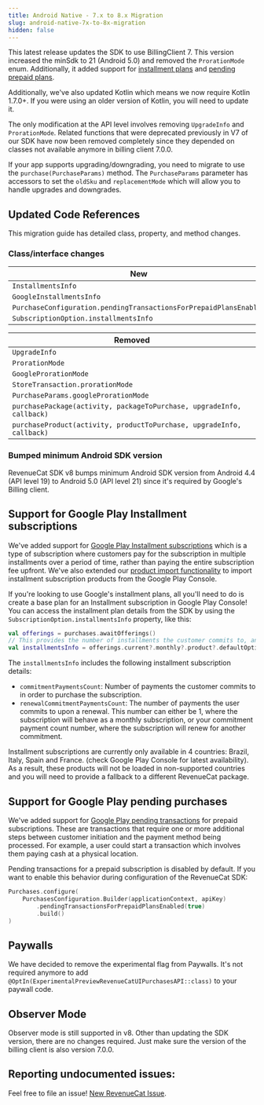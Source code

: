 ```yaml
---
title: Android Native - 7.x to 8.x Migration
slug: android-native-7x-to-8x-migration
hidden: false
---
```


This latest release updates the SDK to use BillingClient 7. This version increased the minSdk to 21 (Android 5.0) and removed the `ProrationMode` enum. Additionally, it added support for [installment plans](https://developer.android.com/google/play/billing/subscriptions#installments) and [pending prepaid plans](https://developer.android.com/google/play/billing/subscriptions#pending).

Additionally, we've also updated Kotlin which means we now require Kotlin 1.7.0+. If you were using an older version of Kotlin, you will need to update it.

The only modification at the API level involves removing `UpgradeInfo` and `ProrationMode`. Related functions that were deprecated previously in V7 of our SDK have now been removed completely since they depended on classes not available anymore in billing client 7.0.0.

If your app supports upgrading/downgrading, you need to migrate to use the `purchase(PurchaseParams)` method. The `PurchaseParams` parameter has accessors to set the `oldSku` and `replacementMode` which will allow you to handle upgrades and downgrades.

## Updated Code References

This migration guide has detailed class, property, and method changes.

### Class/interface changes

| New                                                               |
| ----------------------------------------------------------------- |
| `InstallmentsInfo`                                                |
| `GoogleInstallmentsInfo`                                          |
| `PurchaseConfiguration.pendingTransactionsForPrepaidPlansEnabled` |
| `SubscriptionOption.installmentsInfo`                             |

| Removed                                                               |
| --------------------------------------------------------------------- |
| `UpgradeInfo`                                                         |
| `ProrationMode`                                                       |
| `GoogleProrationMode`                                                 |
| `StoreTransaction.prorationMode`                                      |
| `PurchaseParams.googleProrationMode`                                  |
| `purchasePackage(activity, packageToPurchase, upgradeInfo, callback)` |
| `purchaseProduct(activity, productToPurchase, upgradeInfo, callback)` |

### Bumped minimum Android SDK version

RevenueCat SDK v8 bumps minimum Android SDK version from Android 4.4 (API level 19) to Android 5.0 (API level 21) since it's required by Google's Billing client.

## Support for Google Play Installment subscriptions

We've added support for [Google Play Installment subscriptions](https://rev.cat/googleplayinstallmentsubscriptions) which is a type of subscription where customers pay for the subscription in multiple installments over a period of time, rather than paying the entire subscription fee upfront. We've also extended our [product import functionality](/sdk-guides/android-native-5x-to-6x-migration#1-automatic-import) to import installment subscription products from the Google Play Console.

If you're looking to use Google's installment plans, all you'll need to do is create a base plan for an Installment subscription in Google Play Console! You can access the installment plan details from the SDK by using the `SubscriptionOption.installmentsInfo` property, like this:

```kotlin
val offerings = purchases.awaitOfferings()
// This provides the number of installments the customer commits to, and the number of installments the customer commits to upon a renewal.
val installmentsInfo = offerings.current?.monthly?.product?.defaultOption?.installmentsInfo
```

The `installmentsInfo` includes the following installment subscription details:

- `commitmentPaymentsCount`: Number of payments the customer commits to in order to purchase the subscription.
- `renewalCommitmentPaymentsCount`: The number of payments the user commits to upon a renewal. This number can either be 1, where the subscription will behave as a monthly subscription, or your commitment payment count number, where the subscription will renew for another commitment.

Installment subscriptions are currently only available in 4 countries: Brazil, Italy, Spain and France. (check Google Play Console for latest availability). As a result, these products will not be loaded in non-supported countries and you will need to provide a fallback to a different RevenueCat package.

## Support for Google Play pending purchases

We've added support for [Google Play pending transactions](https://rev.cat/googleplaypendingtransactions) for prepaid subscriptions. These are transactions that require one or more additional steps between customer initiation and the payment method being processed. For example, a user could start a transaction which involves them paying cash at a physical location.

Pending transactions for a prepaid subscription is disabled by default. If you want to enable this behavior during configuration of the RevenueCat SDK:

```kotlin
Purchases.configure(
    PurchasesConfiguration.Builder(applicationContext, apiKey)
        .pendingTransactionsForPrepaidPlansEnabled(true)
        .build()
)
```

## Paywalls

We have decided to remove the experimental flag from Paywalls. It's not required anymore to add `@OptIn(ExperimentalPreviewRevenueCatUIPurchasesAPI::class)` to your paywall code.

## Observer Mode

Observer mode is still supported in v8. Other than updating the SDK version, there are no changes required. Just make sure the version of the billing client is also version 7.0.0.

## Reporting undocumented issues:

Feel free to file an issue! [New RevenueCat Issue](https://github.com/RevenueCat/purchases-android/issues/new/).
